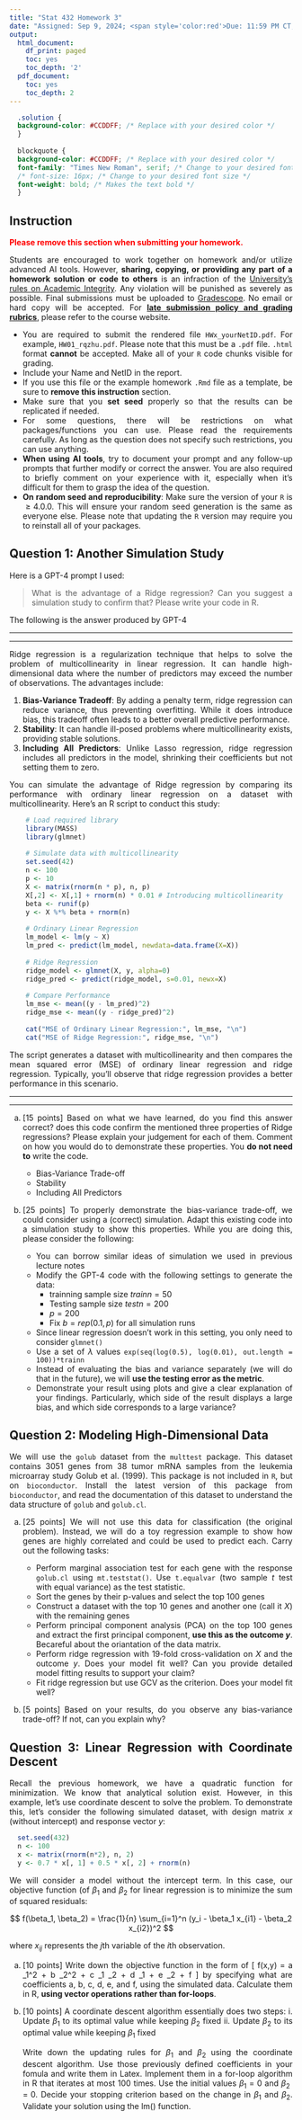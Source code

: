 ---
title: "Stat 432 Homework 3"
date: "Assigned: Sep 9, 2024; <span style='color:red'>Due: 11:59 PM CT, Sep 19, 2024</span>"
output:
  html_document:
    df_print: paged
    toc: yes
    toc_depth: '2'
  pdf_document:
    toc: yes
    toc_depth: 2
---

<style>
  body {
  text-align: justify}
</style>

```{css, echo=FALSE}
  .solution {
  background-color: #CCDDFF; /* Replace with your desired color */
  }
  
  blockquote {
  background-color: #CCDDFF; /* Replace with your desired color */
  font-family: "Times New Roman", serif; /* Change to your desired font family */
  /* font-size: 16px; /* Change to your desired font size */
  font-weight: bold; /* Makes the text bold */
  }
```

## Instruction

<span style='color:red'>__Please remove this section when submitting your homework.__</span>

Students are encouraged to work together on homework and/or utilize advanced AI tools. However, __sharing, copying, or providing any part of a homework solution or code to others__ is an infraction of the [University's rules on Academic Integrity](https://studentcode.illinois.edu/article1/part4/1-401/). Any violation will be punished as severely as possible. Final submissions must be uploaded to [Gradescope](https://www.gradescope.com/courses/570816). No email or hard copy will be accepted. For [**late submission policy and grading rubrics**](https://teazrq.github.io/stat432/syllabus.html), please refer to the course website.

- You are required to submit the rendered file `HWx_yourNetID.pdf`. For example, `HW01_rqzhu.pdf`. Please note that this must be a `.pdf` file. `.html` format __cannot__ be accepted. Make all of your `R` code chunks visible for grading. 
- Include your Name and NetID in the report.
- If you use this file or the example homework `.Rmd` file as a template, be sure to __remove this instruction__ section.
- Make sure that you __set seed__ properly so that the results can be replicated if needed.
- For some questions, there will be restrictions on what packages/functions you can use. Please read the requirements carefully. As long as the question does not specify such restrictions, you can use anything.
- __When using AI tools__, try to document your prompt and any follow-up prompts that further modify or correct the answer. You are also required to briefly comment on your experience with it, especially when it's difficult for them to grasp the idea of the question.
- __On random seed and reproducibility__: Make sure the version of your `R` is $\geq 4.0.0$. This will ensure your random seed generation is the same as everyone else. Please note that updating the `R` version may require you to reinstall all of your packages. 

## Question 1: Another Simulation Study

Here is a GPT-4 prompt I used:

> What is the advantage of a Ridge regression? Can you suggest a simulation study to confirm that? Please write your code in R. 

The following is the answer produced by GPT-4

***
***

Ridge regression is a regularization technique that helps to solve the problem of multicollinearity in linear regression. It can handle high-dimensional data where the number of predictors may exceed the number of observations. The advantages include:

  1. **Bias-Variance Tradeoff**: By adding a penalty term, ridge regression can reduce variance, thus preventing overfitting. While it does introduce bias, this tradeoff often leads to a better overall predictive performance.
  2. **Stability**: It can handle ill-posed problems where multicollinearity exists, providing stable solutions.
  3. **Including All Predictors**: Unlike Lasso regression, ridge regression includes all predictors in the model, shrinking their coefficients but not setting them to zero.

You can simulate the advantage of Ridge regression by comparing its performance with ordinary linear regression on a dataset with multicollinearity. Here's an R script to conduct this study:

```{r class.source="solution", message=FALSE, eval=FALSE}
    # Load required library
    library(MASS)
    library(glmnet)
    
    # Simulate data with multicollinearity
    set.seed(42)
    n <- 100
    p <- 10
    X <- matrix(rnorm(n * p), n, p)
    X[,2] <- X[,1] + rnorm(n) * 0.01 # Introducing multicollinearity
    beta <- runif(p)
    y <- X %*% beta + rnorm(n)
    
    # Ordinary Linear Regression
    lm_model <- lm(y ~ X)
    lm_pred <- predict(lm_model, newdata=data.frame(X=X))
    
    # Ridge Regression
    ridge_model <- glmnet(X, y, alpha=0)
    ridge_pred <- predict(ridge_model, s=0.01, newx=X)
    
    # Compare Performance
    lm_mse <- mean((y - lm_pred)^2)
    ridge_mse <- mean((y - ridge_pred)^2)
    
    cat("MSE of Ordinary Linear Regression:", lm_mse, "\n")
    cat("MSE of Ridge Regression:", ridge_mse, "\n")
```

The script generates a dataset with multicollinearity and then compares the mean squared error (MSE) of ordinary linear regression and ridge regression. Typically, you'll observe that ridge regression provides a better performance in this scenario.

***
***

  a. [15 points] Based on what we have learned, do you find this answer correct? does this code confirm the mentioned three properties of Ridge regressions? Please explain your judgement for each of them. Comment on how you would do to demonstrate these properties. You __do not need to__ write the code.

      * Bias-Variance Trade-off
      * Stability 
      * Including All Predictors

  b. [25 points] To properly demonstrate the bias-variance trade-off, we could consider using a (correct) simulation. Adapt this existing code into a simulation study to show this properties. While you are doing this, please consider the following:

        * You can borrow similar ideas of simulation we used in previous lecture notes
        * Modify the GPT-4 code with the following settings to generate the data:
          * trainning sample size $trainn = 50$
          * Testing sample size $testn = 200$
          * $p = 200$
          * Fix $b = rep(0.1, p)$ for all simulation runs
        * Since linear regression doesn't work in this setting, you only need to consider `glmnet()`
        * Use a set of $\lambda$ values `exp(seq(log(0.5), log(0.01), out.length = 100))*trainn`
        * Instead of evaluating the bias and variance separately (we will do that in the future), we will __use the testing error as the metric__. 
        * Demonstrate your result using plots and give a clear explanation of your findings. Particularly, which side of the result displays a large bias, and which side corresponds to a large variance?

## Question 2: Modeling High-Dimensional Data

We will use the `golub` dataset from the `multtest` package. This dataset contains 3051 genes from 38 tumor mRNA samples from the leukemia microarray study Golub et al. (1999). This package is not included in `R`, but on `bioconductor`. Install the latest version of this package from `bioconductor`, and read the documentation of this dataset to understand the data structure of `golub` and `golub.cl`.

  a. [25 points] We will not use this data for classification (the original problem). Instead, we will do a toy regression example to show how genes are highly correlated and could be used to predict each. Carry out the following tasks:

      * Perform marginal association test for each gene with the response `golub.cl` using `mt.teststat()`. Use `t.equalvar` (two sample $t$ test with equal variance) as the test statistic. 
      * Sort the genes by their p-values and select the top 100 genes
      * Construct a dataset with the top 10 genes and another one (call it $X$) with the remaining genes
      * Perform principal component analysis (PCA) on the top 100 genes and extract the first principal component, __use this as the outcome $y$__. Becareful about the oriantation of the data matrix. 
      * Perform ridge regression with 19-fold cross-validation on $X$ and the outcome $y$. Does your model fit well? Can you provide detailed model fitting results to support your claim?
      * Fit ridge regression but use GCV as the criterion. Does your model fit well?

  b. [5 points] Based on your results, do you observe any bias-variance trade-off? If not, can you explain why? 

## Question 3: Linear Regression with Coordinate Descent

Recall the previous homework, we have a quadratic function for minimization. We know that analytical solution exist. However, in this example, let's use coordinate descent to solve the problem. To demonstrate this, let's consider the following simulated dataset, with design matrix $x$ (without intercept) and response vector $y$:


```{r}
  set.seed(432)
  n <- 100
  x <- matrix(rnorm(n*2), n, 2)
  y <- 0.7 * x[, 1] + 0.5 * x[, 2] + rnorm(n)
```

We will consider a model without the intercept term. In this case, our objective function (of $\beta_1$ and $\beta_2$ for linear regression is to minimize the sum of squared residuals:

$$ f(\beta_1, \beta_2) = \frac{1}{n} \sum_{i=1}^n (y_i - \beta_1 x_{i1} - \beta_2 x_{i2})^2 $$

where $x_{ij}$ represents the $j$th variable of the $i$th observation.

  a. [10 points] Write down the objective function in the form of 
  \[ f(x,y) = a \beta_1^2 + b \beta_2^2 + c \beta_1 \beta_2 + d \beta_1 + e \beta_2 + f \]
    by specifying what are coefficients a, b, c, d, e, and f, using the simulated data. Calculate them in R, __using vector operations rather than for-loops__.

  b. [10 points] A coordinate descent algorithm essentially does two steps: 
    i. Update $\beta_1$ to its optimal value while keeping $\beta_2$ fixed
    ii. Update $\beta_2$ to its optimal value while keeping $\beta_1$ fixed
    
      Write down the updating rules for $\beta_1$ and $\beta_2$ using the coordinate descent algorithm. Use those previously defined coefficients in your fomula and write them in Latex. Implement them in a for-loop algorithm in R that iterates at most 100 times. Use the initial values $\beta_1 = 0$ and $\beta_2 = 0$. Decide your stopping criterion based on the change in $\beta_1$ and $\beta_2$. Validate your solution using the lm() function. 








